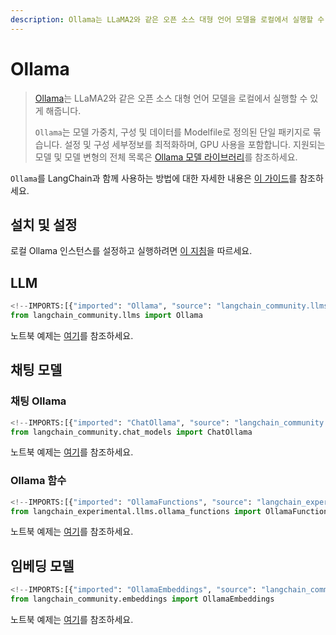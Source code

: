 ```yaml
---
description: Ollama는 LLaMA2와 같은 오픈 소스 대형 언어 모델을 로컬에서 실행할 수 있게 해주는 도구입니다. 모델 설정을 최적화합니다.
---
```


# Ollama

> [Ollama](https://ollama.com/)는 LLaMA2와 같은 오픈 소스 대형 언어 모델을 로컬에서 실행할 수 있게 해줍니다.
> 
> `Ollama`는 모델 가중치, 구성 및 데이터를 Modelfile로 정의된 단일 패키지로 묶습니다.
설정 및 구성 세부정보를 최적화하며, GPU 사용을 포함합니다.
지원되는 모델 및 모델 변형의 전체 목록은 [Ollama 모델 라이브러리](https://ollama.ai/library)를 참조하세요.

`Ollama`를 LangChain과 함께 사용하는 방법에 대한 자세한 내용은 [이 가이드](/docs/how_to/local_llms)를 참조하세요.

## 설치 및 설정

로컬 Ollama 인스턴스를 설정하고 실행하려면 [이 지침](https://github.com/ollama/ollama?tab=readme-ov-file#ollama)을 따르세요.

## LLM

```python
<!--IMPORTS:[{"imported": "Ollama", "source": "langchain_community.llms", "docs": "https://api.python.langchain.com/en/latest/llms/langchain_community.llms.ollama.Ollama.html", "title": "Ollama"}]-->
from langchain_community.llms import Ollama
```


노트북 예제는 [여기](/docs/integrations/llms/ollama)를 참조하세요.

## 채팅 모델

### 채팅 Ollama

```python
<!--IMPORTS:[{"imported": "ChatOllama", "source": "langchain_community.chat_models", "docs": "https://api.python.langchain.com/en/latest/chat_models/langchain_community.chat_models.ollama.ChatOllama.html", "title": "Ollama"}]-->
from langchain_community.chat_models import ChatOllama
```


노트북 예제는 [여기](/docs/integrations/chat/ollama)를 참조하세요.

### Ollama 함수

```python
<!--IMPORTS:[{"imported": "OllamaFunctions", "source": "langchain_experimental.llms.ollama_functions", "docs": "https://api.python.langchain.com/en/latest/llms/langchain_experimental.llms.ollama_functions.OllamaFunctions.html", "title": "Ollama"}]-->
from langchain_experimental.llms.ollama_functions import OllamaFunctions
```


노트북 예제는 [여기](/docs/integrations/chat/ollama_functions)를 참조하세요.

## 임베딩 모델

```python
<!--IMPORTS:[{"imported": "OllamaEmbeddings", "source": "langchain_community.embeddings", "docs": "https://api.python.langchain.com/en/latest/embeddings/langchain_community.embeddings.ollama.OllamaEmbeddings.html", "title": "Ollama"}]-->
from langchain_community.embeddings import OllamaEmbeddings
```


노트북 예제는 [여기](/docs/integrations/text_embedding/ollama)를 참조하세요.